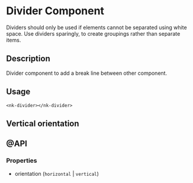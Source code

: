 
<Meta title="SOLID/Divider" />

# Divider Component

Dividers should only be used if elements cannot be separated using white space. Use dividers sparingly, to create groupings rather than separate items.

<Canvas of={Stories.Example} />

## Description

Divider component to add a break line between other component.

## Usage

`<nk-divider></nk-divider>`

## Vertical orientation

<Canvas of={Stories.Vertical} />

## @API

### Properties

- orientation (`horizontal` | `vertical`)
